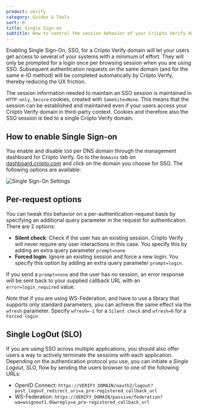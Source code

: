 ```yaml
---
product: verify
category: Guides & Tools
sort: 0
title: Single Sign-on
subtitle: How to control the session behavior of your Criipto Verify domain
---
```



Enabling Single Sign-On, SSO, for a Criipto Verify domain will let your users get access to several of your systems with a minimum of effort. They will only be prompted for a login once per browsing session when you are using SSO. Subsequent authentication requests on the same domain (and for the same e-ID method) will be completed automatically by Criipto Verify, thereby reducing the UX friction.

<Highlight icon="file-lines">

The session information needed to maintain an SSO session is maintained in `HTTP-only`, `Secure` cookies, created with `SameSite=None`. This means that the session can be established and maintained even if your users access your Criipto Verify domain in third-party context. Cookies and therefore also the SSO session is tied to a single Criipto Verify domain.

</Highlight>

## How to enable Single Sign-on

You enable and disable `SSO` per DNS domain through the management dashboard for Criipto Verify. Go to the `Domains` tab on [dashboard.criipto.com](https://dashboard.criipto.com/domains) and click on the domain you choose for SSO. The following options are available:

![Single Sign-On Settings](./images/sso-settings-for-domain.png)

## Per-request options

You can tweak this behavior on a per-authentication-request basis by specifying an additional query parameter in the request for authentication. There are 2 options: 
- **Silent check**: Check if the user has an existing session. Criipto Verify will never require any user interactions in this case. You specify this by adding an extra query parameter `prompt=none`
- **Forced login**: Ignore an existing session and force a new login. You specify this option by adding an extra query parameter `prompt=login`.

If you send a `prompt=none` and the user has no session, an error response will be sent back to your supplied callback URL with an `error=login_required` value.

_Note_ that if you are using WS-Federation, and have to use a library that supports only standard parameters, you can achieve the same effect via the `wfresh` parameter. Specify `wfresh=-1` for a `Silent check` and `wfresh=0` for a `Forced login`

## Single LogOut (SLO)

If you are using SSO across multiple applications, you should also offer users a way to actively terminate the sessions with each application. Depending on the authentication protocol you use, you can initiate a _Single Logout_, SLO, flow by sending the users browser to one of the following URLs:

- OpenID Connect: `https://VERIFY_DOMAIN/oauth2/logout?post_logout_redirect_uri=a_pre-registered_callback_url`
- WS-Federation: `https://VERIFY_DOMAIN/passive/federation?wa=wsignout1.0&wreply=a_pre-registered_callback_url`

